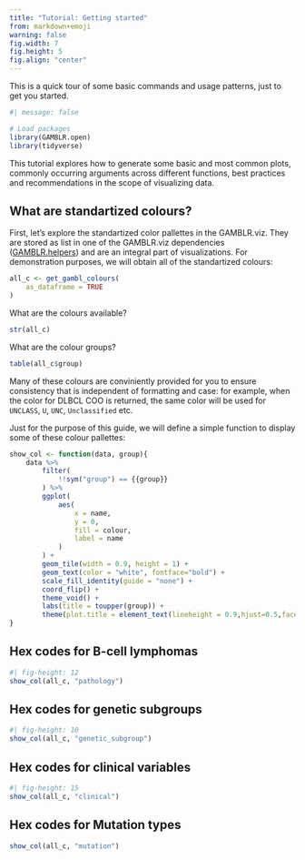 ```yaml
---
title: "Tutorial: Getting started"
from: markdown+emoji
warning: false
fig.width: 7
fig.height: 5
fig.align: "center"
---
```


This is a quick tour of some basic commands and usage patterns, just to get you
started.

```r
#| message: false

# Load packages
library(GAMBLR.open)
library(tidyverse)
```

This tutorial explores how to generate some basic and most common plots,
commonly occurring arguments across different functions, best practices and
recommendations in the scope of visualizing data.

## What are standartized colours?
First, let's explore the standartized color pallettes in the GAMBLR.viz. They
are stored as list in one of the GAMBLR.viz dependencies
([GAMBLR.helpers](https://github.com/morinlab/GAMBLR.helpers/blob/master/R/get_gambl_colours.R))
and are an integral part of visualizations.
For demonstration purposes, we will obtain all of the standartized colours:

```r
all_c <- get_gambl_colours(
    as_dataframe = TRUE
)

```

What are the colours available?
```r
str(all_c)
```

What are the colour groups?
```r
table(all_c$group)
```

Many of these colours are conviniently provided for you to ensure consistency
that is independent of formatting and case: for example, when the color for
DLBCL COO is returned, the same color will be used for `UNCLASS`, `U`, `UNC`,
`Unclassified` etc.

Just for the purpose of this guide, we will define a simple function to display
some of these colour pallettes:
```r
show_col <- function(data, group){
    data %>%
        filter(
            !!sym("group") == {{group}}
        ) %>%
        ggplot(
            aes(
                x = name,
                y = 0,
                fill = colour,
                label = name
            )
        ) +
        geom_tile(width = 0.9, height = 1) +
        geom_text(color = "white", fontface="bold") +
        scale_fill_identity(guide = "none") +
        coord_flip() +
        theme_void() +
        labs(title = toupper(group)) +
        theme(plot.title = element_text(lineheight = 0.9,hjust=0.5,face="bold"))
}
```

## Hex codes for B-cell lymphomas
```r
#| fig-height: 12
show_col(all_c, "pathology")
```

## Hex codes for genetic subgroups
```r
#| fig-height: 10
show_col(all_c, "genetic_subgroup")
```

## Hex codes for clinical variables
```r
#| fig-height: 15
show_col(all_c, "clinical")
```

## Hex codes for Mutation types
```r

show_col(all_c, "mutation")
```
